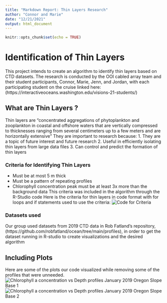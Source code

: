 ```yaml
---
title: "Markdown Report: Thin Layers Research"
author: "Connor and Marie"
date: "12/21/2021"
output: html_document
---
```


```r
knitr::opts_chunk$set(echo = TRUE)
```

# Identification of Thin Layers
This project intends to create an algorithm to identify thin layers based on CTD datasets. The research is conducted by the OOI cabled array team and their student participants, Connor, Marie, Jenn, and Jordan, with each participating student on the cruise linked here: (https://interactiveoceans.washington.edu/visions-21-students/) 

## What are Thin Layers ?
Thin layers are "concentrated aggregations of phytoplankton and zooplankton in coastal and offshore waters that are vertically compressed to thicknesses ranging from several centimeters up to a few meters and are horizontally extensive" They are important to research because: 
1. They are a topic of future interest and future research
2. Useful in efficiently isolating thin layers from large data files
3. Can control and predict the formation of thin layers

### Criteria for Identifying Thin Layers
- Must be at most 5 m thick
- Must be a pattern of repeating profiles
- Chlorophyll concentration peak must be at least 3x more than the background data
This criteria was included in the algorithm through the R-Studio code
Here is the criteria for thin layers in code format with for loops and if statements used to use the criteria:
![Code for Criteria](Screenshot(23).png)

### Datasets used
Our group used datasets from 2019 CTD data in Rob Fatland's repository, (https://github.com/robfatland/ocean/tree/main/profiles), in order to get the dataset running in R-studio to create visualizations and the desired algorithm

## Including Plots
Here are some of the plots our code visualized while removing some of the profiles that were unneeded. 
![Chlorophyll a concentration vs Depth profiles
January 2019 Oregon Slope Base
1](Screenshot(26).png)
![Chlorophyll a concentration vs Depth profiles
January 2019 Oregon Slope Base
2](Screenshot(27).png)
